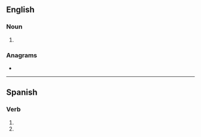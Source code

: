 {{also|breés}}
==English==

===Noun===
{{head|en|noun form}}

# {{plural of|en|bree}}

===Anagrams===
* {{anagrams|en|a=beers|Erbes|Reebs|be-ers|beers|reebs}}

----

==Spanish==

===Verb===
{{head|es|verb form}}

# {{es-verb form of|ending=ar|mood=imperative|sense=negative|pers=2|formal=no|number=singular|brear}}
# {{es-verb form of|ending=ar|mood=subjunctive|tense=present|pers=2|formal=no|number=singular|brear}}